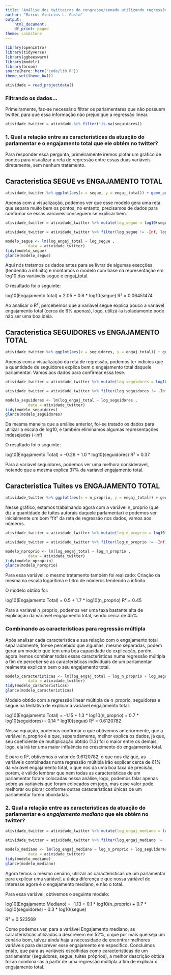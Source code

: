 ```yaml
---
title: "Análise dos twitteiros do congresso/senado utilizando regressão linear"
author: "Marcus Vinicius L. Costa"
output:
    html_document:
    df_print: paged
theme: sandstone
---
```


```r
library(openintro)
library(tidyverse)
library(ggbeeswarm)
library(modelr)
library(broom)
source(here::here("code/lib.R"))
theme_set(theme_bw())
```

```r
atividade = read_projectdata()
```

### Filtrando os dados...

Primeiramente, faz-se necessário filtrar os parlamentares que não possuem twitter, para que essa informação não prejudique a regressão linear.
```r

atividade_twitter = atividade %>% filter(!is.na(seguidores))

```

### 1. Qual a relação entre as características da atuação do parlamentar e o engajamento total que ele obtém no twitter? 

Para responder essa pergunta, primeiramente iremos plotar um gráfico de pontos para visualizar a reta de regressão entre essas duas variáveis diretamente, sem nenhum tratamento.


## Caracteristica SEGUE vs ENGAJAMENTO TOTAL

```r
atividade_twitter %>% ggplot(aes(x = segue, y = engaj_total)) + geom_point() + scale_x_log10() + scale_y_log10() + geom_smooth(method = "lm", se = FALSE)
```

Apenas com a visualização, podemos ver que esse modelo gera uma reta que separa muito bem os pontos, no entanto, precisamos de dados para confirmar se essas variaveis conseguem se explicar bem.


```r

atividade_twitter = atividade_twitter %>% mutate(log_segue = log10(segue), log_engaj_total = log10(engaj_total))

atividade_twitter = atividade_twitter %>% filter(log_segue != -Inf, log_engaj_total != -Inf)

modelo_segue <- lm(log_engaj_total ~ log_segue , 
          data = atividade_twitter)
tidy(modelo_segue)
glance(modelo_segue)
```
Aqui nós tratamos os dados antes para se livrar de algumas execções (tendendo a infinito) e montamos o modelo com base na representação em log10 das variáveis segue e engaj_total.

O resultado foi o seguinte:

log10(Engajamento total) = 2.05 + 0.6 * log10(segue)
R² = 0.06451474

Ao analisar o R², percebemos que a variável segue explica pouco a variável engajamento total (cerca de 6% apenas), logo, utilizá-la isoladamente pode não ser uma boa idéia.


## Caracteristica SEGUIDORES vs ENGAJAMENTO TOTAL

```r
atividade_twitter %>% ggplot(aes(x = seguidores, y = engaj_total)) + geom_point() + scale_x_log10() + scale_y_log10() + geom_smooth(method = "lm", se = FALSE)
```

Apenas com a visualização da reta de regressão, podemos ter indicios que a quantidade de seguidores explica bem o engajamento total daquele parlamentar. Vamos aos dados para confirmar essa tese.

```r
atividade_twitter = atividade_twitter %>% mutate(log_seguidores = log10(seguidores))

atividade_twitter = atividade_twitter %>% filter(log_seguidores != -Inf)

modelo_seguidores <- lm(log_engaj_total ~ log_seguidores , 
          data = atividade_twitter)
tidy(modelo_seguidores)
glance(modelo_seguidores)

```
Da mesma maneira que a análise anterior, foi-se tratado os dados para utilizar a escala de log10, e também eliminamos algumas representações indesejadas (-inf)

O resultado foi o seguinte:

log10(Engajamento Total) = -0.26 + 1.0 * log10(seguidores)
R² = 0.37

Para a variavel seguidores, podemos ver uma melhora consideravel, notando que a mesma explica 37% da variavel engajamento total.

## Caracteristica Tuites vs ENGAJAMENTO TOTAL

```r
atividade_twitter %>% ggplot(aes(x = n_proprio, y = engaj_total)) + geom_point()  + geom_smooth(method = "lm", se = FALSE) + scale_y_log10() + scale_x_log10()
```

Nesse gráfico, estamos trabalhando agora com a variável n_proprio (que diz a quantidade de tuites autorais daquele parlamentar) e podemos ver inicialmente um bom "fit" da reta de regressão nos dados, vamos aos números.

```r

atividade_twitter = atividade_twitter %>% mutate(log_n_proprio = log10(n_proprio))

atividade_twitter = atividade_twitter %>% filter(log_n_proprio != -Inf)

modelo_nproprio <- lm(log_engaj_total ~ log_n_proprio , 
          data = atividade_twitter)
tidy(modelo_nproprio)
glance(modelo_nproprio)


```
Para essa variável, o mesmo tratamento também foi realizado: Criação da mesma na escala logarítima e filtro de números tendendo a infinito.

O modelo obtido foi:

log10(Engajamento Total) = 0.5 + 1.7 * log10(n_proprio)
R² = 0.45

Para a variavel n_proprio, podemos ver uma taxa bastante alta de explicação da variável engajamento total, sendo cerca de 45%.

### Combinando as caracteristicas para regressão múltipla

Após analisar cada caracteristica e sua relação com o engajamento total separadamente, foi-se percebido que algumas, mesmo separadas, podem gerar um modelo que tem uma boa capacidade de explicação, porém, agora iremos combinar todas essas caracteristicas numa regressão múltipla a fim de perceber se as caracteristicas individuais de um parlamentar realmente explicam bem o seu engajamento total.



```r

modelo_caracteristicas <- lm(log_engaj_total ~ log_n_proprio + log_seguidores + log_segue , 
          data = atividade_twitter)
tidy(modelo_caracteristicas)
glance(modelo_caracteristicas)

```
Modelo obtido com a regressão linear múltipla de n_proprio, seguidores e segue na tentativa de explicar a variável engajamento total:

log10(Engajamento Total) = -1.15 + 1.3 * log10(n_proprio) + 0.7 * log10(seguidores) - 0.14 * log10(segue)
R² = 0.6120782

Nessa equação, podemos confirmar o que obtivemos anteriormente, que a variável n_proprio é a que, separadamente, melhor explica os dados, já que, seu coeficiente de multiplicação obtido (1.3) foi o maior entre os demais, logo, ela irá ter uma maior influência no crescimento do engajamento total.

E para o R², obtivemos o valor de 0.6120782, o que nos diz que, as variáveis combinadas numa regressão múltipla irão explicar cerca de 61% da variável engajamento total, o que nos da uma boa taxa de precisão, porém, é válido lembrar que nem todas as características de um parlamentar foram colocadas nessa análise, logo, podemos falar apenas sobre as variáveis que foram colocados em jogo, mas esse valor pode melhorar ou piorar conforme outras características únicas de um parlamentar forem abordadas.

### 2. Qual a relação entre as características da atuação do parlamentar e o *engajamento mediano* que ele obtém no twitter? 


```r

atividade_twitter = atividade_twitter %>% mutate(log_engaj_mediano = log10(engaj_mediano))

atividade_twitter = atividade_twitter %>% filter(log_engaj_mediano != -Inf)

modelo_mediano <- lm(log_engaj_mediano ~ log_n_proprio + log_seguidores + log_segue , 
          data = atividade_twitter)
tidy(modelo_mediano)
glance(modelo_mediano)


```
Agora temos o mesmo cenário, utilizar as características de um parlamentar para explicar uma variável, a única diferença é que nossa variável de interesse agora é o engajamento mediano, e não o total.

Para essa variável, obtivemos o seguinte modelo:

log10(Engajamento Mediano) = -1.13 + 0.1 * log10(n_proprio) + 0.7 * log10(seguidores) - 0.3 * log10(segue)

R² = 0.523569

Como podemos ver, para a variável Engajamento mediano, as características utilizadas a descrevem em 52%, o que por mais que seja um cenário bom, talvez ainda haja a necessidade de encontrar melhores variáveis para descrever esse engajamento em especifico. Concluimos então, que para as variáveis escolhidas como características de um parlamentar (seguidores, segue, tuites próprios), a melhor descrição obtida foi ao combiná-las a partir de uma regressão múltipla a fim de explicar o engajamento total.





